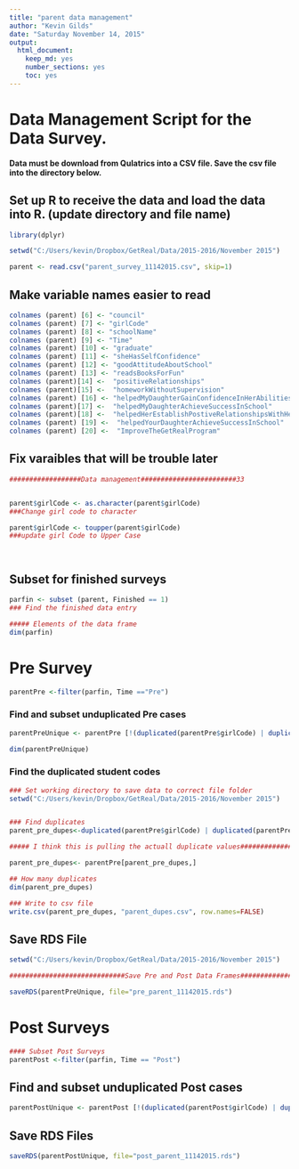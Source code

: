 ```yaml
---
title: "parent data management"
author: "Kevin Gilds"
date: "Saturday November 14, 2015"
output:
  html_document:
    keep_md: yes
    number_sections: yes
    toc: yes
---
```


# Data Management Script for the Data Survey. 


**Data must be download from Qulatrics into a CSV file. Save the csv file into the directory below.**


## Set up R to receive the data and load the data into R. (update directory and file name)
```r
library(dplyr)

setwd("C:/Users/kevin/Dropbox/GetReal/Data/2015-2016/November 2015")

parent <- read.csv("parent_survey_11142015.csv", skip=1)


```



## Make variable names easier to read
```r


colnames (parent) [6] <- "council"
colnames (parent) [7] <- "girlCode"
colnames (parent) [8] <- "schoolName"
colnames (parent) [9] <- "Time"
colnames (parent) [10] <- "graduate"
colnames (parent) [11] <- "sheHasSelfConfidence"
colnames (parent) [12] <- "goodAttitudeAboutSchool"
colnames (parent) [13] <- "readsBooksForFun"
colnames (parent)[14] <-  "positiveRelationships"
colnames (parent)[15] <-  "homeworkWithoutSupervision"
colnames (parent) [16] <- "helpedMyDaughterGainConfidenceInHerAbilities"
colnames (parent)[17] <-  "helpedMyDaughterAchieveSuccessInSchool"
colnames (parent)[18] <-  "helpedHerEstablishPostiveRelationshipsWithHerClassmates"
colnames (parent) [19] <-  "helpedYourDaughterAchieveSuccessInSchool"
colnames (parent) [20] <-  "ImproveTheGetRealProgram"


```


## Fix varaibles that will be trouble later
```r
##################Data management########################33


parent$girlCode <- as.character(parent$girlCode)
###Change girl code to character

parent$girlCode <- toupper(parent$girlCode)
###update girl Code to Upper Case




```


## Subset for finished surveys

```r
parfin <- subset (parent, Finished == 1)
### Find the finished data entry

##### Elements of the data frame
dim(parfin)


```




# Pre Survey
```r

parentPre <-filter(parfin, Time =="Pre")


```



### Find and subset unduplicated Pre cases
```r


parentPreUnique <- parentPre [!(duplicated(parentPre$girlCode) | duplicated(parentPre$girlCode, fromLast=TRUE)), ]

dim(parentPreUnique)

```


### Find the duplicated student codes

```r

### Set working directory to save data to correct file folder
setwd("C:/Users/kevin/Dropbox/GetReal/Data/2015-2016/November 2015")


### Find duplicates
parent_pre_dupes<-duplicated(parentPre$girlCode) | duplicated(parentPre$girlCode, fromLast=TRUE)

##### I think this is pulling the actuall duplicate values####################

parent_pre_dupes<- parentPre[parent_pre_dupes,]

## How many duplicates
dim(parent_pre_dupes)

### Write to csv file
write.csv(parent_pre_dupes, "parent_dupes.csv", row.names=FALSE)

```



## Save RDS File
```r

setwd("C:/Users/kevin/Dropbox/GetReal/Data/2015-2016/November 2015")

#############################Save Pre and Post Data Frames####################33

saveRDS(parentPreUnique, file="pre_parent_11142015.rds")

```



# Post Surveys
```r

#### Subset Post Surveys
parentPost <-filter(parfin, Time == "Post")


```

## Find and subset unduplicated Post cases

```r

parentPostUnique <- parentPost [!(duplicated(parentPost$girlCode) | duplicated(parentPost$girlCode, fromLast=TRUE)), ]


```



## Save RDS Files
```r

saveRDS(parentPostUnique, file="post_parent_11142015.rds")

```

